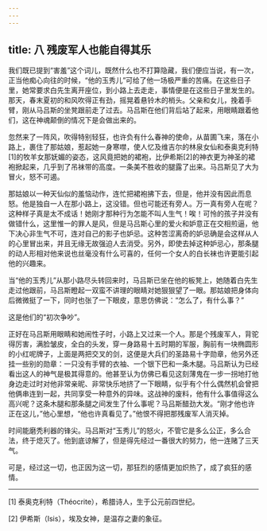 ```yaml
---
---
---
```

title: 八 残废军人也能自得其乐
---




我们既已提到“害羞”这个词儿，既然什么也不打算隐藏，我们便应当说，有一次，正当他痴心向往的时候，“他的玉秀儿”可给了他一场极严重的苦痛。在这些日子里，她常要求白先生离开座位，到小路上去走走，事情便是在这些日子里发生的。那天，春末夏初的和风吹得正有劲，摇晃着悬铃木的梢头。父亲和女儿，挽着手臂，刚从马吕斯的坐凳跟前走了过去。马吕斯在他们背后站了起来，用眼睛跟着他们，这在神魂颠倒的情况下是会做出来的。

忽然来了一阵风，吹得特别轻狂，也许负有什么春神的使命，从苗圃飞来，落在小路上，裹住了那姑娘，惹起她一身寒噤，使人忆及维吉尔的林泉女仙和泰奥克利特[1]的牧羊女那妩媚的姿态，这风竟把她的裙袍，比伊希斯[2]的神衣更为神圣的裙袍掀起来，几乎到了吊袜带的高度。一条美不胜收的腿露了出来。马吕斯见了大为冒火，怒不可遏。

那姑娘以一种天仙似的羞恼动作，连忙把裙袍拂下去，但是，他并没有因此而息怒。他是独自一人在那小路上，这没错。但也可能还有旁人。万一真有旁人在呢？这种样子真是太不成话！她刚才那种行为怎能不叫人生气！唉！可怜的孩子并没有做错什么，这里惟一的罪人是风，但是马吕斯心里的爱火和妒意正在交相煎逼，他下决心非生气不可，连对自己的影子也妒忌。这种苦涩离奇的妒忌确是会这样从人的心里冒出来，并且无缘无故强迫人去消受。另外，即使去掉这种妒忌心，那条腿的动人形相对他来说也丝毫没有什么可喜的，任何一个女人的白长袜也许更能引起他的兴趣来。

当“他的玉秀儿”从那小路尽头转回来时，马吕斯已坐在他的板凳上，她随着白先生走过他跟前，马吕斯瞪起一双蛮不讲理的眼睛对她狠狠望了一眼。那姑娘把身体向后微微挺了一下，同时也张了一下眼皮，意思仿佛说：“怎么了，有什么事？”

这是他们的“初次争吵”。

正好在马吕斯用眼睛和她闹性子时，小路上又过来一个人。那是个残废军人，背驼得厉害，满脸皱皮，全白的头发，穿一身路易十五时期的军服，胸前有一块椭圆形的小红呢牌子，上面是两把交叉的剑，这便是大兵们的圣路易十字勋章，他另外还挂一些别的勋章：一只没有手臂的衣袖、一个银下巴和一条木腿。马吕斯认为已经看出这人的神气是极其得意的。他甚至认为仿佛已看见这刻薄鬼在一步一拐地打他身边走过时对他非常亲昵、非常快乐地挤了一下眼睛，似乎有个什么偶然机会曾把他俩串连到一起，共同享受一种意外的异味。这战神的废料，他有什么事值得这么高兴呢？这条木腿和那条腿之间发生了什么事呢？马吕斯醋劲大发。“刚才他也许正在这儿，”他心里想，“他也许真看见了。”他恨不得把那残废军人消灭掉。

时间能磨秃利器的锋尖。马吕斯对“玉秀儿”的怒火，不管它是多么公正，多么合法，终于熄灭了。他到底谅解了，但是得先经过一番很大的努力，他一连赌了三天气。

可是，经过这一切，也正因为这一切，那狂烈的感情更加炽热了，成了疯狂的感情。



* * *



[1] 泰奥克利特（Théocrite），希腊诗人，生于公元前四世纪。

[2] 伊希斯（Isis），埃及女神，是温存之妻的象征。